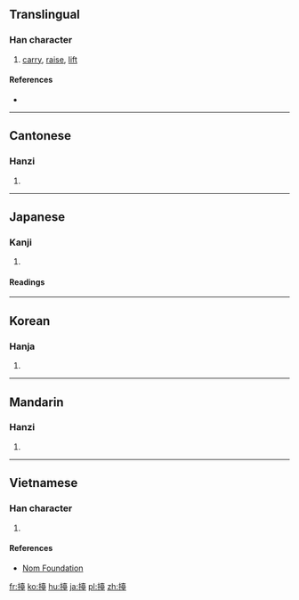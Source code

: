 ==Translingual==

===Han character===
{{Han char|rn=64|rad=手|as=14|sn=17|four=|canj=QGRG|ids=⿰扌臺}}

# [[carry]], [[raise]], [[lift]]

====References====
* {{Han ref|kx=0459.260|dkj=12851|dj=0808.170|hdz=31973.090|uh=64E1|ud=25825}}

----

==Cantonese==

===Hanzi===
{{yue-hanzi|jyut=[[toi4]]|y=toi4}}

# {{defn|lang=yue|sort=手14}}

----

==Japanese==

===Kanji===
{{ja-kanji|grade=|rs=手14}}

# {{defn|lang=ja|sort=手14}}

====Readings====
{{ja-readings|on=[[たい]] (tai), [[だい]] (dai)|kun=[[もたげる]] (motageru)}}

----

==Korean==

===Hanja===
{{ko-hanja|hangeul=대|eumhun=|rv=dae|mr=tae|y=tay}}

# {{defn|lang=ko|sort=手14}}

----

==Mandarin==

===Hanzi===
{{cmn-hanzi|pin=[[tái]] ([[tai2]])|wg=t'ai<sup>2</sup>}}

# {{defn|lang=cmn|sort=手14}}

----

==Vietnamese==

===Han character===
{{vi-readings|rs=手14| hanviet = đài}}

# {{defn|lang=vi|sort=手14}}

====References====
*[http://nomfoundation.org/common/nom_details.php?codepoint=64e1 Nom Foundation]

[[fr:擡]]
[[ko:擡]]
[[hu:擡]]
[[ja:擡]]
[[pl:擡]]
[[zh:擡]]